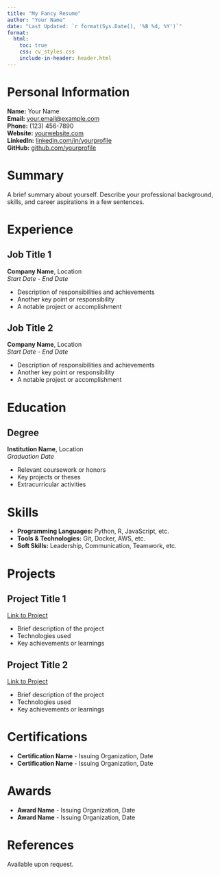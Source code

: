 ```yaml
---
title: "My Fancy Resume"
author: "Your Name"
date: "Last Updated: `r format(Sys.Date(), '%B %d, %Y')`"
format: 
  html:
    toc: true
    css: cv_styles.css
    include-in-header: header.html
---
```


# Personal Information

**Name:** Your Name  
**Email:** [your.email@example.com](mailto:your.email@example.com)  
**Phone:** (123) 456-7890  
**Website:** [yourwebsite.com](https://yourwebsite.com)  
**LinkedIn:** [linkedin.com/in/yourprofile](https://linkedin.com/in/yourprofile)  
**GitHub:** [github.com/yourprofile](https://github.com/yourprofile)

# Summary

A brief summary about yourself. Describe your professional background, skills, and career aspirations in a few sentences.

# Experience

## Job Title 1
**Company Name**, Location  
*Start Date - End Date*

- Description of responsibilities and achievements
- Another key point or responsibility
- A notable project or accomplishment

## Job Title 2
**Company Name**, Location  
*Start Date - End Date*

- Description of responsibilities and achievements
- Another key point or responsibility
- A notable project or accomplishment

# Education

## Degree
**Institution Name**, Location  
*Graduation Date*

- Relevant coursework or honors
- Key projects or theses
- Extracurricular activities

# Skills

- **Programming Languages:** Python, R, JavaScript, etc.
- **Tools & Technologies:** Git, Docker, AWS, etc.
- **Soft Skills:** Leadership, Communication, Teamwork, etc.

# Projects

## Project Title 1
[Link to Project](https://linktoproject.com)

- Brief description of the project
- Technologies used
- Key achievements or learnings

## Project Title 2
[Link to Project](https://linktoproject.com)

- Brief description of the project
- Technologies used
- Key achievements or learnings

# Certifications

- **Certification Name** - Issuing Organization, Date
- **Certification Name** - Issuing Organization, Date

# Awards

- **Award Name** - Issuing Organization, Date
- **Award Name** - Issuing Organization, Date

# References

Available upon request.
